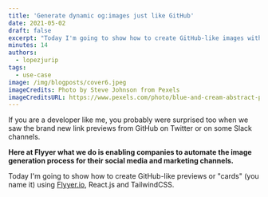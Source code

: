```yaml
---
title: 'Generate dynamic og:images just like GitHub'
date: 2021-05-02
draft: false
excerpt: "Today I'm going to show how to create GitHub-like images with React.js and TailwindCSS."
minutes: 14
authors:
  - lopezjurip
tags:
  - use-case
image: /img/blogposts/cover6.jpeg
imageCredits: Photo by Steve Johnson from Pexels
imageCreditsURL: https://www.pexels.com/photo/blue-and-cream-abstract-painting-1981468/
---
```


If you are a developer like me, you probably were surprised too when we saw the brand new link previews from GitHub on Twitter or on some Slack channels.

**Here at Flyyer what we do is enabling companies to automate the image generation process for their social media and marketing channels.**

Today I'm going to show how to create GitHub-like previews or "cards" (you name it) using [Flyyer.io](/io), React.js and TailwindCSS.
